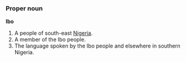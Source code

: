 ===Proper noun===
'''Ibo'''

#A people of south-east [[Nigeria]].
#A member of the Ibo people.
#The language spoken by the Ibo people and elsewhere in southern Nigeria.